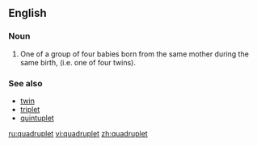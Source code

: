 ==English==

===Noun===
{{en-noun}}

# One of a group of four babies born from the same mother during the same birth, (i.e. one of four twins).

===See also===
*[[twin]]
*[[triplet]]
*[[quintuplet]]

[[ru:quadruplet]]
[[vi:quadruplet]]
[[zh:quadruplet]]